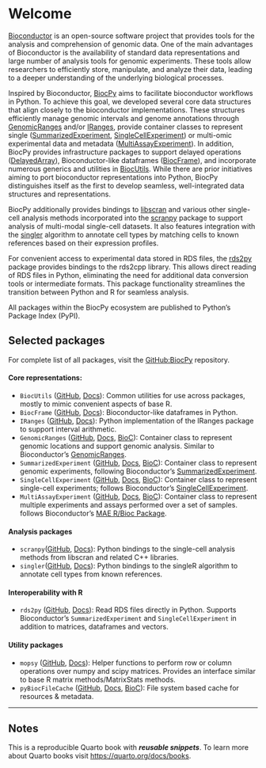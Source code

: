 # Welcome {.unnumbered}

[Bioconductor](https://www.bioconductor.org) is an open-source software project 
that provides tools for the analysis and comprehension of genomic data. 
One of the main advantages of Bioconductor is the availability of 
standard data representations and large number of analysis tools for genomic 
experiments. 
These tools allow researchers to efficiently store, manipulate, and analyze
their data, leading to a deeper understanding of the underlying biological
processes.

Inspired by Bioconductor, [BiocPy](https://github.com/BiocPy) aims to facilitate 
bioconductor workflows in Python. 
To achieve this goal, we developed several core data structures that align 
closely to the bioconductor implementations. 
These structures efficiently manage genomic intervals and genome annotations
through [GenomicRanges](https://github.com/BiocPy/GenomicRanges) and/or 
[IRanges](https://github.com/BiocPy/IRanges), provide container classes 
to represent single 
([SummarizedExperiment](https://github.com/BiocPy/SummarizedExperiment), 
[SingleCellExperiment](https://github.com/BiocPy/SingleCellExperiment)) 
or multi-omic experimental data and metadata
([MultiAssayExperiment](https://github.com/BiocPy/MultiAssayExperiment)). 
In addition, BiocPy provides infrastructure packages to support delayed 
operations ([DelayedArray](https://github.com/BiocPy/DelayedArray)), 
Bioconductor-like dataframes ([BiocFrame](https://github.com/BiocPy/BiocFrame)), 
and incorporate numerous generics and utilities in 
[BiocUtils](https://github.com/BiocPy/BiocUtils). 
While there are prior initiatives aiming to port bioconductor representations 
into Python, BiocPy distinguishes itself as the first to develop seamless, 
well-integrated data structures and representations.

BiocPy additionally provides bindings to [libscran](https://github.com/LTLA/libscran) 
and various other single-cell analysis methods incorporated into the 
[scranpy](https://github.com/BiocPy/scranpy) package to support analysis of
multi-modal single-cell datasets. It also features integration 
with the [singler](https://github.com/BiocPy/singler) algorithm 
to annotate cell types by matching cells to known references based on their 
expression profiles.

For convenient access to experimental data stored in RDS files, the
[rds2py](https://github.com/BiocPy/rds2py) package provides bindings to the 
rds2cpp library. This allows direct reading of RDS files in Python, eliminating 
the need for additional data conversion tools or intermediate formats. This package 
functionality streamlines the transition between Python and R for seamless analysis.


All packages within the BiocPy ecosystem are published to Python's Package 
Index (PyPI).

## Selected packages

For complete list of all packages, visit the 
[GitHub:BiocPy](https://github.com/BiocPy) repository.

#### Core representations:

- `BiocUtils` ([GitHub](https://github.com/BiocPy/BiocUtils), [Docs](https://biocpy.github.io/BiocUtils/)): Common utilities for use across packages, mostly to mimic convenient aspects of base R.
- `BiocFrame` ([GitHub](https://github.com/BiocPy/BiocFrame), [Docs](https://biocpy.github.io/BiocFrame/)): Bioconductor-like dataframes in Python.
- `IRanges` ([GitHub](https://github.com/BiocPy/IRanges), [Docs](https://biocpy.github.io/IRanges/)): Python implementation of the IRanges package to support interval arithmetic.
- `GenomicRanges` ([GitHub](https://github.com/BiocPy/GenomicRanges), [Docs](https://biocpy.github.io/GenomicRanges/), [BioC](https://bioconductor.org/packages/release/bioc/html/GenomicRanges.html)): Container class to represent genomic locations and support genomic analysis. Similar to Bioconductor's [GenomicRanges](https://bioconductor.org/packages/release/bioc/html/GenomicRanges.html).
- `SummarizedExperiment` ([GitHub](https://github.com/BiocPy/SummarizedExperiment), [Docs](https://biocpy.github.io/SummarizedExperiment/), [BioC](https://bioconductor.org/packages/release/bioc/html/SummarizedExperiment.html)): Container class to represent genomic experiments, following Bioconductor's [SummarizedExperiment](https://bioconductor.org/packages/release/bioc/html/SummarizedExperiment.html).
- `SingleCellExperiment` ([GitHub](https://github.com/BiocPy/SingleCellExperiment), [Docs](https://biocpy.github.io/SingleCellExperiment/), [BioC](https://bioconductor.org/packages/release/bioc/html/SingleCellExperiment.html)): Container class to represent single-cell experiments; follows Bioconductor’s [SingleCellExperiment](https://bioconductor.org/packages/release/bioc/html/SingleCellExperiment.html).
- `MultiAssayExperiment` ([GitHub](https://github.com/BiocPy/MultiAssayExperiment), [Docs](https://biocpy.github.io/MultiAssayExperiment/), [BioC](https://bioconductor.org/packages/release/bioc/html/MultiAssayExperiment.html)): Container class to represent multiple experiments and assays performed over a set of samples. follows Bioconductor's [MAE R/Bioc Package](https://bioconductor.org/packages/release/bioc/html/MultiAssayExperiment.html).

#### Analysis packages
- `scranpy`([GitHub](https://github.com/BiocPy/scranpy), [Docs](https://biocpy.github.io/scranpy/)): Python bindings to the single-cell analysis methods from libscran and related C++ libraries.
- `singler`([GitHub](https://github.com/BiocPy/singler), [Docs](https://biocpy.github.io/singler/)): Python bindings to the singleR algorithm to annotate cell types from known references.

#### Interoperability with R

- `rds2py` ([GitHub](https://github.com/BiocPy/rds2py), [Docs](https://biocpy.github.io/rds2py/)): Read RDS files directly in Python. Supports Bioconductor's `SummarizedExperiment` and `SingleCellExperiment` in addition to matrices, dataframes and vectors.

#### Utility packages

- `mopsy` ([GitHub](https://github.com/BiocPy/mopsy), [Docs](https://biocpy.github.io/mopsy/)): Helper functions to perform row or column operations over numpy and scipy matrices. Provides an interface similar to base R matrix methods/MatrixStats methods.
- `pyBiocFileCache` ([GitHub](https://github.com/BiocPy/pyBiocFileCache), [Docs](https://pypi.org/project/pyBiocFileCache/), [BioC](https://github.com/Bioconductor/BiocFileCache)): File system based cache for resources & metadata. 

-----
## Notes

This is a reproducible Quarto book with ***reusable snippets***. To learn more about Quarto books visit <https://quarto.org/docs/books>.
